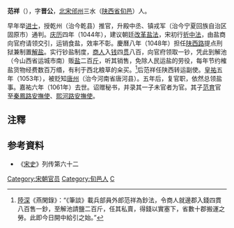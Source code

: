 '''范祥'''（{{bd|？||1060年||catIdx=F}}），字'''晋公'''，[[北宋|北宋]][[邠州|邠州]]三水（[[陕西省|陕西省]][[旬邑|旬邑]]）人。

早年举[[进士|进士]]，授乾州（治今乾县）推官，升殿中丞、镇戎军（治今宁夏回族自治区固原市）通判。[[庆历|庆历]]四年（1044年），建议朝廷[[改革|改革]][[盐法|盐法]]，宋初行[[折中法|折中法]]，由盐商向官府请领交引，运销食盐，效率不彰。慶曆八年（1048年）担任[[陕西路|陕西路]]提点刑狱兼制置[[解盐|解盐]]。实行钞盐制度，[[商人|商人]]入[[钱|钱]]四[[贯|贯]]八百，向官府领取一钞，凭此到解池（今山西省运城市南）贩[[盐|盐]]二百[[斤|斤]]，听其销售，免除人民运盐的劳役，每年节约榷盐货物经费数百万缗，有利于西北粮草的籴买。<ref>[[陸深|陸深]]《燕閑錄》：“《筆談》載兵部員外郎范祥為鈔法，令商人就邊郡入錢四貫八百售一鈔，至解池請鹽二百斤，任其私賣，得錢以實塞下，省數十郡搬運之勞。此即今日開中給引之始。”</ref>后范祥任陕西转运副使。[[皇祐|皇祐]]五年（1053年），被贬知[[唐州|唐州]]（治今河南省唐河县）。五年后，复官职，依然总领盐事。嘉祐六年（1061年）去世。诏赠秘书，并录其一子未官者为官。其子[[范育|范育]]官至[[秦鳳路|秦鳳路]][[安撫使|安撫使]]、[[熙河路|熙河路]][[安撫使|安撫使]]。

== 注釋 ==
{{reflist}}

== 参考資料 ==
*《[[宋史|宋史]]》列传第六十二

{{DEFAULTSORT:Fan范}}
[[Category:宋朝官员|Category:宋朝官员]]
[[Category:旬邑人|Category:旬邑人]]
[[Category:范姓|C]]